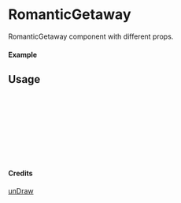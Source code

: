 
<Meta of={RomanticGetaway} title="unDraw/RomanticGetaway" />

# RomanticGetaway

RomanticGetaway component with different props.

#### Example

<Canvas of={RomanticGetaway.Primary} />

## Usage

```ts
import { RomanticGetaway } from "yadl-ui";

const Example = () => {
  return (
      <RomanticGetaway />
  );
};

export default Example;
```

#### Credits
[unDraw](https://undraw.co/illustrations)
